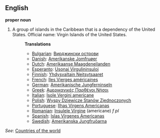 ==English==

'''proper noun'''
# A group of islands in the Caribbean that is a dependency of the United States. Official name: Virgin Islands of the United States.
#:'''Translations'''
#:*[[Bulgarian]]: [[Вирджински острови]]
#:*[[Danish]]: [[Amerikanske Jomfruøer]]
#:*[[Dutch]]: [[Amerikaanse Maagdeneilanden]]
#:*[[Esperanto]]: [[Usonaj Virgulininsuloj]]
#:*[[Finnish]]: [[Yhdysvaltain Neitsytsaaret]]
#:*[[French]]: [[Iles Vierges américaines]]
#:*[[German]]: [[Amerikanische Jungferninseln]]
#:*[[Greek]]: [[Αμερικανικές Παρθένοι Νήσοι]]
#:*[[Italian]]: [[Isole Vergini americane]]
#:*[[Polish]]: [[Wyspy Dziewicze Stanów Zjednoczonych]]
#:*[[Portuguese]]: [[Ilhas Virgens Americanas]]
#:*[[Romanian]]: [[Insulele Virgine]] (americane) ''f pl''
#:*[[Spanish]]: [[Islas Vírgenes Americanas]]
#:*[[Swedish]]: [[Amerikanska Jungfruöarna]]

''See'': [[Countries of the world]]